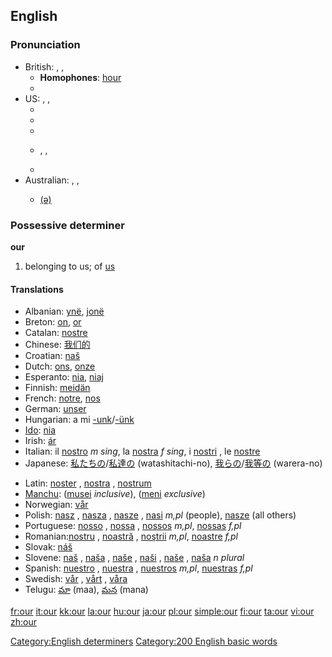 ==English==

{{rank|do|has|could|63|our|than|some|other}}

===Pronunciation===
*British: {{IPA|/aʊə(r)/}}, {{SAMPA|/<tt>aU@(r)</tt>/}}, {{AHD|ouə(r)}}
**'''Homophones''': [[hour]]
**{{Rhymes|aʊə(r)}}
*US: {{IPA|/aʊɹ/}}, {{SAMPA|/<tt>aUr</tt>/}}, {{AHD|our}}
**{{Rhymes|aʊr}}
**{{audio|en-us-our.ogg|Audio (US)}}
**{{audio|en-us-our-2.ogg|Audio (US)}}
**{{AHD|ar}}, {{IPA|/ɑː(r)/}}, {{SAMPA|/<tt>A:(r)</tt>/}}
**{{Rhymes|ɑː(r)}}
*Australian: {{IPA|/æɔ(ə)/}}, {{SAMPA|/<tt>{O(@)</tt>/}}, {{AHD|ou(ə)}} 
**{{Rhymes|aʊ}}[[Rhymes:English:-aʊə(r)|(ə)]]

===Possessive determiner===
'''our'''

# belonging to us; of [[us]]

====Translations====
{{top}}
*Albanian: [[ynë]], [[jonë]]
*Breton: [[on]], [[or]]
*Catalan: [[nostre]]
*Chinese: [[我们的]]
*Croatian: [[naš]]
*Dutch: [[ons]], [[onze]]
*Esperanto: [[nia]], [[niaj]]
*Finnish: [[meidän]]
*French: [[notre]], [[nos]]
*German: [[unser]]
*Hungarian: a mi [[-unk]]/[[-ünk]]
*[[Ido]]: [[nia]]
*Irish: [[ár]]
*Italian: il [[nostro]] ''m sing'', la [[nostra]] ''f sing'', i [[nostri]] {{m}} {{p}}, le [[nostre]] {{f}} {{p}}
*Japanese: [[私たちの]]/[[私達の]] (watashitachi-no), [[我らの]]/[[我等の]] (warera-no)
{{mid}}
*Latin: [[noster]] {{m}}, [[nostra]] {{f}}, [[nostrum]] {{n}}
*[[Manchu]]: ([[musei]] ''inclusive''), ([[meni]] ''exclusive'')
*Norwegian: [[vår]]
*Polish: [[nasz]] {{m}}, [[nasza]] {{f}}, [[nasze]] {{n}}, [[nasi]] ''m,pl'' (people), [[nasze]] {{p}} (all others)
*Portuguese: [[nosso]] {{m}}, [[nossa]] {{f}}, [[nossos]] ''m,pl'', [[nossas]] ''f,pl''
*Romanian:[[nostru]] {{m}}, [[noastră]] {{f}}, [[noştrii]] ''m,pl'', [[noastre]] ''f,pl''
*Slovak: [[náš]]
*Slovene: [[naš]] {{m}}, [[naša]] {{f}}, [[naše]] {{n}}, [[naši]] {{m}} {{p}}, [[naše]] {{f}} {{p}}, [[naša]] ''n plural''
*Spanish: [[nuestro]] {{m}}, [[nuestra]] {{f}}, [[nuestros]] ''m,pl'', [[nuestras]] ''f,pl''
*Swedish: [[vår]] {{c}}, [[vårt]] {{n}}, [[våra]] {{p}}
*Telugu: [[మా]] (maa), [[మన]] (mana)
{{bottom}}

[[Category:English determiners]]
[[Category:200 English basic words]]

[[fr:our]]
[[it:our]]
[[kk:our]]
[[la:our]]
[[hu:our]]
[[ja:our]]
[[pl:our]]
[[simple:our]]
[[fi:our]]
[[ta:our]]
[[vi:our]]
[[zh:our]]